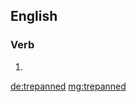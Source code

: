 ==English==

===Verb===
{{head|en|verb form}}

# {{en-past of|trepan}}

[[de:trepanned]]
[[mg:trepanned]]
